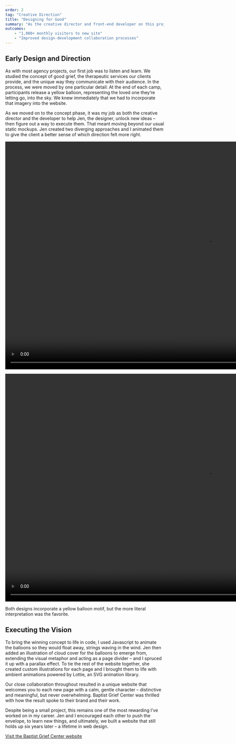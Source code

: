 ```yaml
---
order: 2
tag: "Creative Direction"
title: "Designing for Good"
summary: "As the creative director and front-end developer on this project, I worked with our designer to conceive and build a beautiful experience that tells the story of Baptist Grief Center, whose web presence was previously confined to a single nondescript page on a corporate website."
outcomes:
    - "1,000+ monthly visitors to new site"
    - "Improved design-development collaboration processes"
---
```


## Early Design and Direction

As with most agency projects, our first job was to listen and learn. We studied the concept of good grief, the therapeutic services our clients provide, and the unique way they communicate with their audience. In the process, we were moved by one particular detail: At the end of each camp, participants release a yellow balloon, representing the loved one they’re letting go, into the sky. We knew immediately that we had to incorporate that imagery into the website.

As we moved on to the concept phase, it was my job as both the creative director and the developer to help Jen, the designer, unlock new ideas – then figure out a way to execute them. That meant moving beyond our usual static mockups. Jen created two diverging approaches and I animated them to give the client a better sense of which direction felt more right.

<Video
src="/portfolio-assets/grief-1"
width="1280"
height="720"
caption="Concept 1"
autoplay
loop
/>

<Video
src="/portfolio-assets/grief-2"
width="1280"
height="720"
caption="Concept 2"
autoplay
loop
/>

Both designs incorporate a yellow balloon motif, but the more literal interpretation was the favorite.

## Executing the Vision

To bring the winning concept to life in code, I used Javascript to animate the balloons so they would float away, strings waving in the wind. Jen then added an illustration of cloud cover for the balloons to emerge from, extending the visual metaphor and acting as a page divider – and I spruced it up with a parallax effect. To tie the rest of the website together, she created custom illustrations for each page and I brought them to life with ambient animations powered by Lottie, an SVG animation library.

<ImageWithCaption
src="/portfolio-assets/grief-animation.gif"
alt="Animated illustrations from the Baptist Grief Center website"
width="262"
height="226"
/>

Our close collaboration throughout resulted in a unique website that welcomes you to each new page with a calm, gentle character – distinctive and meaningful, but never overwhelming. Baptist Grief Center was thrilled with how the result spoke to their brand and their work.

Despite being a small project, this remains one of the most rewarding I’ve worked on in my career. Jen and I encouraged each other to push the envelope, to learn new things, and ultimately, we built a website that still holds up six years later – a lifetime in web design.

<a href="https://baptistgriefcenters.org/" target="_blank">Visit the Baptist Grief Center website</a>
